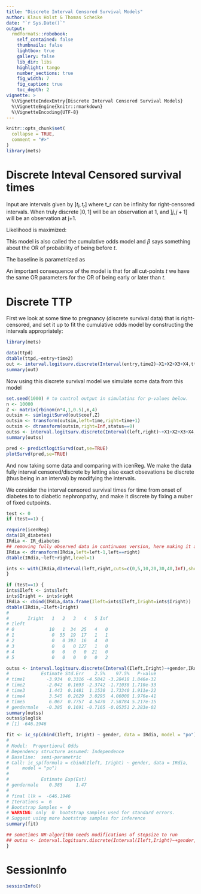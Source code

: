 ```yaml
---
title: "Discrete Interval Censored Survival Models"
author: Klaus Holst & Thomas Scheike
date: "`r Sys.Date()`"
output:
  rmdformats::robobook:
    self_contained: false
    thumbnails: false
    lightbox: true
    gallery: false
    lib_dir: libs
    highlight: tango
    number_sections: true
    fig_width: 7
    fig_caption: true
    toc_depth: 2  
vignette: >
  %\VignetteIndexEntry{Discrete Interval Censored Survival Models}
  %\VignetteEngine{knitr::rmarkdown}
  %\VignetteEncoding{UTF-8}
---
```


```r
knitr::opts_chunk$set(
  collapse = TRUE,
  comment = "#>"
)
library(mets)
```

Discrete Inteval Censored survival times 
========================================

\begin{align*}
   \mbox{logit}(P(T >t | x)) & = \log(G(t)) + x^T \beta              \\
                P(T >t | x)  & =  \frac{1}{1 + G(t) exp( x^T \beta) }         
\end{align*}
 

Input are intervals given by $]t_l,t_r]$ where t_r can be infinity
for right-censored intervals. When truly discrete $]0,1]$ will be an
observation at 1, and $]j,j+1]$ will be an observation at j+1.

Likelihood is maximized:
\begin{align*}
    \prod_i  P(T_i >t_{il} | x) - P(T_i> t_{ir}| x).            
\end{align*}

This model is also called the cumulative odds model 
\begin{align*}
     P(T \leq t | x)  & =  \frac{ G(t) exp( x^T \beta) }{1 + G(t) exp( x^T \beta) }.
\end{align*}
and $\beta$ says something about the OR of probability of being before $t$. 

The baseline is parametrized as 
\begin{align*}
                G(t)  & =  \sum_{j \leq t} \exp( \alpha_j ) 
\end{align*}

An important consequence of the model is that for all cut-points $t$ we have the same OR parameters for the 
OR of being early or later than $t$. 

Discrete TTP 
=============


First we look at some time to pregnancy (discrete survival data) that is
right-censored, and set it up to fit the cumulative odds model by constructing the intervals appropriately: 

```r
library(mets)

data(ttpd) 
dtable(ttpd,~entry+time2)
out <- interval.logitsurv.discrete(Interval(entry,time2)~X1+X2+X3+X4,ttpd)
summary(out)
```

Now using this discrete survival model we simulate some data from this model 

```r
set.seed(1000) # to control output in simulatins for p-values below.
n <- 10000
Z <- matrix(rbinom(n*4,1,0.5),n,4)
outsim <- simlogitSurvd(out$coef,Z)
outsim <- transform(outsim,left=time,right=time+1)
outsim <- dtransform(outsim,right=Inf,status==0)
outss <- interval.logitsurv.discrete(Interval(left,right)~+X1+X2+X3+X4,outsim)
summary(outss)

pred <- predictlogitSurvd(out,se=TRUE)
plotSurvd(pred,se=TRUE)
```

And now taking some data and comparing with icenReg. We make the data fully interval censored/discrete by
letting also exact obsevations be discrete (thus being in an interval) by modifying the intervals. 

We consider the interval censored survival times for time from onset 
of diabetes to to diabetic nephronpathy, and make it discrete by 
fixing a nuber of fixed cutpoints.


```r
test <- 0 
if (test==1) {

require(icenReg)
data(IR_diabetes)
IRdia <- IR_diabetes
## removing fully observed data in continuous version, here making it a discrete observation 
IRdia <- dtransform(IRdia,left=left-1,left==right)
dtable(IRdia,~left+right,level=1)

ints <- with(IRdia,dInterval(left,right,cuts=c(0,5,10,20,30,40,Inf),show=TRUE) )
}
```


```r
if (test==1) {
ints$Ileft <- ints$left
ints$Iright <- ints$right
IRdia <- cbind(IRdia,data.frame(Ileft=ints$Ileft,Iright=ints$Iright))
dtable(IRdia,~Ileft+Iright)
# 
#       Iright   1   2   3   4   5 Inf
# Ileft                               
# 0             10   1  34  25   4   0
# 1              0  55  19  17   1   1
# 2              0   0 393  16   4   0
# 3              0   0   0 127   1   0
# 4              0   0   0   0  21   0
# 5              0   0   0   0   0   2

outss <- interval.logitsurv.discrete(Interval(Ileft,Iright)~+gender,IRdia)
#            Estimate Std.Err    2.5%    97.5%   P-value
# time1        -3.934  0.3316 -4.5842 -3.28418 1.846e-32
# time2        -2.042  0.1693 -2.3742 -1.71038 1.710e-33
# time3         1.443  0.1481  1.1530  1.73340 1.911e-22
# time4         3.545  0.2629  3.0295  4.06008 1.976e-41
# time5         6.067  0.7757  4.5470  7.58784 5.217e-15
# gendermale   -0.385  0.1691 -0.7165 -0.05351 2.283e-02
summary(outss)
outss$ploglik
# [1] -646.1946

fit <- ic_sp(cbind(Ileft, Iright) ~ gender, data = IRdia, model = "po")
# 
# Model:  Proportional Odds
# Dependency structure assumed: Independence
# Baseline:  semi-parametric 
# Call: ic_sp(formula = cbind(Ileft, Iright) ~ gender, data = IRdia, 
#     model = "po")
# 
#            Estimate Exp(Est)
# gendermale    0.385     1.47
# 
# final llk =  -646.1946 
# Iterations =  6 
# Bootstrap Samples =  0 
# WARNING: only  0  bootstrap samples used for standard errors. 
# Suggest using more bootstrap samples for inference
summary(fit)

## sometimes NR-algorithm needs modifications of stepsize to run 
## outss <- interval.logitsurv.discrete(Interval(Ileft,Iright)~+gender,IRdia,control=list(trace=TRUE,stepsize=1.0))
}

```


SessionInfo
============


```r
sessionInfo()
```



